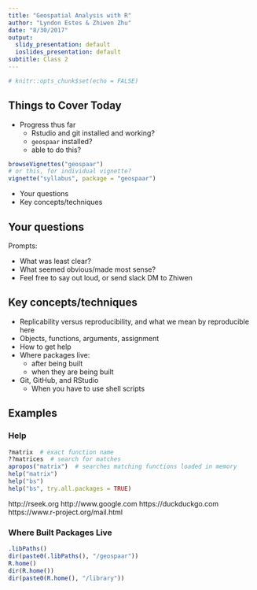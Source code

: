 ```yaml
---
title: "Geospatial Analysis with R"
author: "Lyndon Estes & Zhiwen Zhu"
date: "8/30/2017"
output:
  slidy_presentation: default
  ioslides_presentation: default
subtitle: Class 2
---
```


```r
# knitr::opts_chunk$set(echo = FALSE)
```

## Things to Cover Today

- Progress thus far
    - Rstudio and git installed and working?
    - `geospaar` installed?
    - able to do this?

```r
browseVignettes("geospaar")
# or this, for individual vignette?
vignette("syllabus", package = "geospaar")
```

- Your questions
- Key concepts/techniques

## Your questions

Prompts: 

- What was least clear? 
- What seemed obvious/made most sense? 
- Feel free to say out loud, or send slack DM to Zhiwen

## Key concepts/techniques
- Replicability versus reproducibility, and what we mean by reproducible here
- Objects, functions, arguments, assignment
- How to get help
- Where packages live: 
    - after being built
    - when they are being built
- Git, GitHub, and RStudio
    - When you have to use shell scripts

## Examples

### Help
```r
?matrix  # exact function name
??matrices  # search for matches 
apropos("matrix")  # searches matching functions loaded in memory
help("matrix")
help("bs")
help("bs", try.all.packages = TRUE)
```

http://rseek.org
http://www.google.com
https://duckduckgo.com
https://www.r-project.org/mail.html


### Where Built Packages Live
```r
.libPaths()
dir(paste0(.libPaths(), "/geospaar"))
R.home()
dir(R.home())
dir(paste0(R.home(), "/library"))
```

